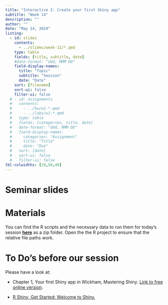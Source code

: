```yaml
---
title: "Interactive I: Create your first Shiny app"
subtitle: "Week 14"
description: ""
author: ""
date: "May 14, 2024"
listing:
  - id: slides
    contents:
      - ../slides/week-12/*.qmd
    type: table
    fields: [title, subtitle, date]
    #date-format: "ddd, MMM DD"
    field-display-names:
      title: "Topic"
      subtitle: "Session"
      date: "Date"
    sort: [filename]
    sort-ui: false
    filter-ui: false
  # - id: assignments
  #   contents:
  #     - ../hw/w1-*.qmd
  #     - ../labs/w1-*.qmd
  #   type: table
  #   fields: [categories, title, date]
  #   date-format: "ddd, MMM DD"
  #   field-display-names:
  #     categories: "Assignment"
  #     title: "Title"
  #     date: "Due"
  #   sort: [date]
  #   sort-ui: false
  #   filter-ui: false
tbl-colwidths: [10,50,40]
---
```


# Seminar slides

::: {#slides}
:::

# Materials

You can find the R scripts and the necessary data to run them for today's session [**here**](https://ilias.uni-mannheim.de/goto.php?target=file_1518491_download&client_id=ILIAS) as a zip folder. Open the the R project to ensure that the relative file paths work.

# To Do's before our session

Please have a look at:

-   Chapter 1, Your first Shiny app in Wickham, Mastering Shiny. [Link to free online version](https://mastering-shiny.org/basic-app.html).

-   [R Shiny, Get Started: Welcome to Shiny.](https://shiny.posit.co/r/getstarted/shiny-basics/lesson1/)
